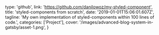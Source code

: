   type: 'github',
  link: 'https://github.com/danilowoz/my-styled-component',
  title: 'styled-components from scratch',
  date: '2019-01-01T15:06:01.607Z',
  tagline:
    'My own implementation of styled-components within 100 lines of code.',
  categories: ['Project'],
  cover: '/images/advanced-blog-system-in-gatsby/asset-1.png',
}
